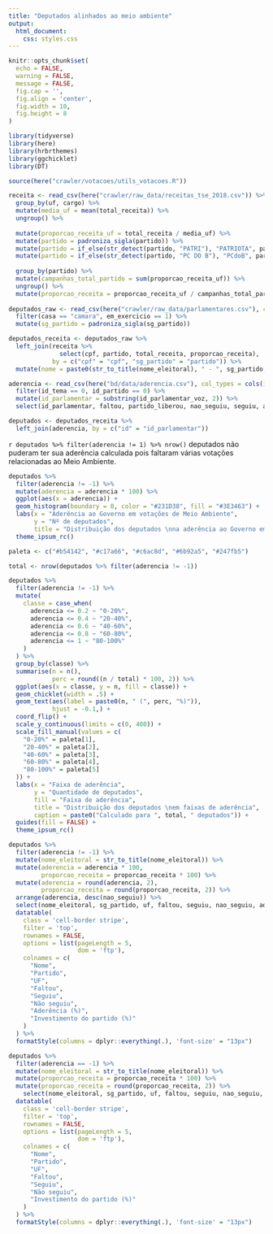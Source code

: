 ```yaml
---
title: "Deputados alinhados ao meio ambiente"
output: 
  html_document:
    css: styles.css
---
```


```r
knitr::opts_chunk$set(
  echo = FALSE,
  warning = FALSE,
  message = FALSE,
  fig.cap = '',
  fig.align = 'center',
  fig.width = 10,
  fig.height = 8
)
```

```r
library(tidyverse)
library(here)
library(hrbrthemes)
library(ggchicklet)
library(DT)

source(here("crawler/votacoes/utils_votacoes.R"))
```


```r
receita <- read_csv(here("crawler/raw_data/receitas_tse_2018.csv")) %>% 
  group_by(uf, cargo) %>% 
  mutate(media_uf = mean(total_receita)) %>% 
  ungroup() %>% 
  
  mutate(proporcao_receita_uf = total_receita / media_uf) %>%
  mutate(partido = padroniza_sigla(partido)) %>% 
  mutate(partido = if_else(str_detect(partido, "PATRI"), "PATRIOTA", partido)) %>% 
  mutate(partido = if_else(str_detect(partido, "PC DO B"), "PCdoB", partido)) %>% 
  
  group_by(partido) %>% 
  mutate(campanhas_total_partido = sum(proporcao_receita_uf)) %>% 
  ungroup() %>% 
  mutate(proporcao_receita = proporcao_receita_uf / campanhas_total_partido)
  
deputados_raw <- read_csv(here("crawler/raw_data/parlamentares.csv"), col_types = cols(id = "c")) %>% 
  filter(casa == "camara", em_exercicio == 1) %>% 
  mutate(sg_partido = padroniza_sigla(sg_partido))

deputados_receita <- deputados_raw %>% 
  left_join(receita %>% 
              select(cpf, partido, total_receita, proporcao_receita), 
            by = c("cpf" = "cpf", "sg_partido" = "partido")) %>% 
  mutate(nome = paste0(str_to_title(nome_eleitoral), " - ", sg_partido, "/", uf))
```

```r
aderencia <- read_csv(here("bd/data/aderencia.csv"), col_types = cols(id_parlamentar_voz = "c")) %>% 
  filter(id_tema == 0, id_partido == 0) %>%
  mutate(id_parlamentar = substring(id_parlamentar_voz, 2)) %>% 
  select(id_parlamentar, faltou, partido_liberou, nao_seguiu, seguiu, aderencia)

deputados <- deputados_receita %>% 
  left_join(aderencia, by = c("id" = "id_parlamentar"))
```

`r deputados %>% filter(aderencia != 1) %>% nrow()` deputados não puderam ter sua aderência calculada pois faltaram várias votações relacionadas ao Meio Ambiente.

```r
deputados %>% 
  filter(aderencia != -1) %>% 
  mutate(aderencia = aderencia * 100) %>% 
  ggplot(aes(x = aderencia)) +
  geom_histogram(boundary = 0, color = "#231D38", fill = "#3E3463") +
  labs(x = "Aderência ao Governo em votações de Meio Ambiente",
       y = "Nº de deputados",
       title = "Distribuição dos deputados \nna aderência ao Governo em Meio Ambiente") +
  theme_ipsum_rc()
```

```r
paleta <- c("#b54142", "#c17a66", "#c6ac8d", "#6b92a5", "#247fb5")

total <- nrow(deputados %>% filter(aderencia != -1))

deputados %>%
  filter(aderencia != -1) %>%
  mutate(
    classe = case_when(
      aderencia <= 0.2 ~ "0-20%",
      aderencia <= 0.4 ~ "20-40%",
      aderencia <= 0.6 ~ "40-60%",
      aderencia <= 0.8 ~ "60-80%",
      aderencia <= 1 ~ "80-100%"
    )
  ) %>%
  group_by(classe) %>%
  summarise(n = n(),
            perc = round((n / total) * 100, 2)) %>%
  ggplot(aes(x = classe, y = n, fill = classe)) +
  geom_chicklet(width = .5) +
  geom_text(aes(label = paste0(n, " (", perc, "%)")),
            hjust = -0.1,) +
  coord_flip() +
  scale_y_continuous(limits = c(0, 400)) +
  scale_fill_manual(values = c(
    "0-20%" = paleta[1],
    "20-40%" = paleta[2],
    "40-60%" = paleta[3],
    "60-80%" = paleta[4],
    "80-100%" = paleta[5]
  )) +
  labs(x = "Faixa de aderência",
       y = "Quantidade de deputados",
       fill = "Faixa de aderência",
       title = "Distribuição dos deputados \nem faixas de aderência",
       caption = paste0("Calculado para ", total, " deputados")) +
  guides(fill = FALSE) +
  theme_ipsum_rc()
```

```r
deputados %>%
  filter(aderencia != -1) %>%
  mutate(nome_eleitoral = str_to_title(nome_eleitoral)) %>% 
  mutate(aderencia = aderencia * 100,
         proporcao_receita = proporcao_receita * 100) %>%
  mutate(aderencia = round(aderencia, 2),
         proporcao_receita = round(proporcao_receita, 2)) %>% 
  arrange(aderencia, desc(nao_seguiu)) %>%
  select(nome_eleitoral, sg_partido, uf, faltou, seguiu, nao_seguiu, aderencia, proporcao_receita) %>%
  datatable(
    class = 'cell-border stripe',
    filter = 'top',
    rownames = FALSE,
    options = list(pageLength = 5,
                   dom = 'ftp'),
    colnames = c(
      "Nome",
      "Partido",
      "UF",
      "Faltou",
      "Seguiu",
      "Não seguiu",
      "Aderência (%)",
      "Investimento do partido (%)"
    )
  ) %>% 
  formatStyle(columns = dplyr::everything(.), 'font-size' = "13px")
```

```r
deputados %>% 
  filter(aderencia == -1) %>% 
  mutate(nome_eleitoral = str_to_title(nome_eleitoral)) %>% 
  mutate(proporcao_receita = proporcao_receita * 100) %>%
  mutate(proporcao_receita = round(proporcao_receita, 2)) %>% 
    select(nome_eleitoral, sg_partido, uf, faltou, seguiu, nao_seguiu, proporcao_receita) %>%
  datatable(
    class = 'cell-border stripe',
    filter = 'top',
    rownames = FALSE,
    options = list(pageLength = 5,
                   dom = 'ftp'),
    colnames = c(
      "Nome",
      "Partido",
      "UF",
      "Faltou",
      "Seguiu",
      "Não seguiu",
      "Investimento do partido (%)"
    )
  ) %>% 
  formatStyle(columns = dplyr::everything(.), 'font-size' = "13px")
```
